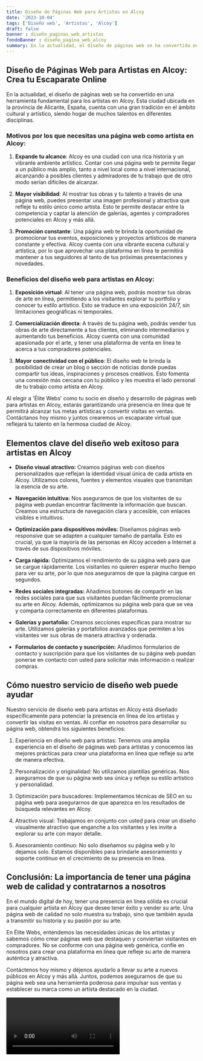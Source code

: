 ```yaml
---
title: Diseño de Páginas Web para Artistas en Alcoy
date: '2023-10-04'
tags: ['Diseño web', 'Artistas', 'Alcoy']
draft: false
banner : diseño_paginas_web_artistas
fondoBanner : diseño_pagina_web_alcoy
summary: En la actualidad, el diseño de páginas web se ha convertido en una herramienta fundamental para los artistas en Alcoy. Esta ciudad ubicada en la provincia de Alicante, España, cuenta con una gran tradición en el ámbito cultural y artístico, siendo hogar de muchos talentos en diferentes disciplinas.
---
```


## Diseño de Páginas Web para Artistas en Alcoy: Crea tu Escaparate Online

En la actualidad, el diseño de páginas web se ha convertido en una herramienta fundamental para los artistas en Alcoy. Esta ciudad ubicada en la provincia de Alicante, España, cuenta con una gran tradición en el ámbito cultural y artístico, siendo hogar de muchos talentos en diferentes disciplinas.

### Motivos por los que necesitas una página web como artista en Alcoy:

1. **Expande tu alcance**: Alcoy es una ciudad con una rica historia y un vibrante ambiente artístico. Contar con una página web te permite llegar a un público más amplio, tanto a nivel local como a nivel internacional, alcanzando a posibles clientes y admiradores de tu trabajo que de otro modo serían difíciles de alcanzar.

2. **Mayor visibilidad**: Al mostrar tus obras y tu talento a través de una página web, puedes presentar una imagen profesional y atractiva que refleje tu estilo único como artista. Esto te permite destacar entre la competencia y captar la atención de galerías, agentes y compradores potenciales en Alcoy y más allá.

3. **Promoción constante**: Una página web te brinda la oportunidad de promocionar tus eventos, exposiciones y proyectos artísticos de manera constante y efectiva. Alcoy cuenta con una vibrante escena cultural y artística, por lo que aprovechar una plataforma en línea te permitirá mantener a tus seguidores al tanto de tus próximas presentaciones y novedades.

### Beneficios del diseño web para artistas en Alcoy:

1. **Exposición virtual**: Al tener una página web, podrás mostrar tus obras de arte en línea, permitiendo a los visitantes explorar tu portfolio y conocer tu estilo artístico. Esto se traduce en una exposición 24/7, sin limitaciones geográficas ni temporales.

2. **Comercialización directa**: A través de tu página web, podrás vender tus obras de arte directamente a tus clientes, eliminando intermediarios y aumentando tus beneficios. Alcoy cuenta con una comunidad apasionada por el arte, y tener una plataforma de venta en línea te acerca a tus compradores potenciales.

3. **Mayor conectividad con el público**: El diseño web te brinda la posibilidad de crear un blog o sección de noticias donde puedas compartir tus ideas, inspiraciones y procesos creativos. Esto fomenta una conexión más cercana con tu público y les muestra el lado personal de tu trabajo como artista en Alcoy.

Al elegir a 'Élite Webs' como tu socio en diseño y desarrollo de páginas web para artistas en Alcoy, estarás garantizando una presencia en línea que te permitirá alcanzar tus metas artísticas y convertir visitas en ventas. Contáctanos hoy mismo y juntos crearemos un escaparate virtual que reflejará tu talento en la hermosa ciudad de Alcoy.

<GifSeo />

<Cta />

## Elementos clave del diseño web exitoso para artistas en Alcoy

- **Diseño visual atractivo:** Creamos páginas web con diseños personalizados que reflejan la identidad visual única de cada artista en Alcoy. Utilizamos colores, fuentes y elementos visuales que transmitan la esencia de su arte.

- **Navegación intuitiva:** Nos aseguramos de que los visitantes de su página web puedan encontrar fácilmente la información que buscan. Creamos una estructura de navegación clara y accesible, con enlaces visibles e intuitivos.

- **Optimización para dispositivos móviles:** Diseñamos páginas web responsive que se adapten a cualquier tamaño de pantalla. Esto es crucial, ya que la mayoría de las personas en Alcoy acceden a Internet a través de sus dispositivos móviles.

- **Carga rápida:** Optimizamos el rendimiento de su página web para que se cargue rápidamente. Los visitantes no quieren esperar mucho tiempo para ver su arte, por lo que nos aseguramos de que la página cargue en segundos.

- **Redes sociales integradas:** Añadimos botones de compartir en las redes sociales para que sus visitantes puedan fácilmente promocionar su arte en Alcoy. Además, optimizamos su página web para que se vea y comparta correctamente en diferentes plataformas.

- **Galerías y portafolio:** Creamos secciones específicas para mostrar su arte. Utilizamos galerías y portafolios avanzados que permiten a los visitantes ver sus obras de manera atractiva y ordenada.

- **Formularios de contacto y suscripción:** Añadimos formularios de contacto y suscripción para que los visitantes de su página web puedan ponerse en contacto con usted para solicitar más información o realizar compras.

## Cómo nuestro servicio de diseño web puede ayudar

Nuestro servicio de diseño web para artistas en Alcoy está diseñado específicamente para potenciar la presencia en línea de los artistas y convertir las visitas en ventas. Al confiar en nosotros para desarrollar su página web, obtendrá los siguientes beneficios:

1. Experiencia en diseño web para artistas: Tenemos una amplia experiencia en el diseño de páginas web para artistas y conocemos las mejores prácticas para crear una plataforma en línea que refleje su arte de manera efectiva.

2. Personalización y originalidad: No utilizamos plantillas genéricas. Nos aseguramos de que su página web sea única y refleje su estilo artístico y personalidad.

3. Optimización para buscadores: Implementamos técnicas de SEO en su página web para asegurarnos de que aparezca en los resultados de búsqueda relevantes en Alcoy.

4. Atractivo visual: Trabajamos en conjunto con usted para crear un diseño visualmente atractivo que enganche a los visitantes y les invite a explorar su arte con mayor detalle.

5. Asesoramiento continuo: No solo diseñamos su página web y lo dejamos solo. Estamos disponibles para brindarle asesoramiento y soporte continuo en el crecimiento de su presencia en línea.

## Conclusión: La importancia de tener una página web de calidad y contratarnos a nosotros

En el mundo digital de hoy, tener una presencia en línea sólida es crucial para cualquier artista en Alcoy que desee tener éxito y vender su arte. Una página web de calidad no solo muestra su trabajo, sino que también ayuda a transmitir su historia y su pasión por su arte.

En Élite Webs, entendemos las necesidades únicas de los artistas y sabemos cómo crear páginas web que destaquen y conviertan visitantes en compradores. No se conforme con una página web genérica, confíe en nosotros para crear una plataforma en línea que refleje su arte de manera auténtica y atractiva.

Contáctenos hoy mismo y déjenos ayudarlo a llevar su arte a nuevos públicos en Alcoy y más allá. Juntos, podemos asegurarnos de que su página web sea una herramienta poderosa para impulsar sus ventas y establecer su marca como un artista destacado en la ciudad.

<Video />

<CtaBot job='Artistas' city='Alcoy'/>

<Gmaps query='Alcoy+españa+maps' />